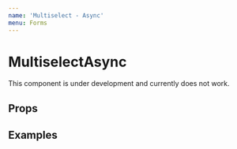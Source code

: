 ```yaml
---
name: 'Multiselect - Async'
menu: Forms
---
```




# MultiselectAsync

This component is under development and currently does not work.

<Playground>
  <MultiselectAsync filterOptions={filterOptions} label="Multiselect Async" name="demo" />
</Playground>

## Props

<Props of={MultiselectAsync} />

## Examples

<Playground>
  <MultiselectAsync filterOptions={filterOptions} label="Placeholder Example" placeholder="Placeholder Text" name="placeholder" />
  <MultiselectAsync filterOptions={filterOptions} label="Default Value Example" name="value" value={1}/>
  <MultiselectAsync filterOptions={filterOptions} label="Multiple Default Values Example" name="multi_value" value={[1, 2]}/>
  <MultiselectAsync filterOptions={filterOptions} label="Required Example" name="required" required={true} />
  <MultiselectAsync filterOptions={filterOptions} label="Error State Example" name="error" hasError={true} />
  <MultiselectAsync filterOptions={filterOptions} label="Disabled Example" name="disabled" disabled />
</Playground>


